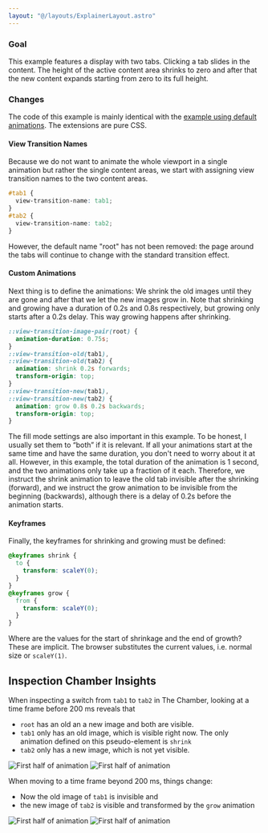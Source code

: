 ```yaml
---
layout: "@/layouts/ExplainerLayout.astro"
---
```


### Goal

This example features a display with two tabs. Clicking a tab slides in the content. The height of the active content area shrinks to zero and after that the new content expands starting from zero to its full height.

### Changes
The code of this example is mainly identical with the [example using default animations](/demo/BasicS/). The extensions are pure CSS.

#### View Transition Names

Because we do not want to animate the whole viewport in a single animation but rather the single content areas, we start with assigning view transition names to the two content areas.

```css ins={1-6}
#tab1 {
  view-transition-name: tab1;
}
#tab2 {
  view-transition-name: tab2;
}
```

However, the default name "root" has not been removed: the page around the tabs will continue to change with the standard transition effect.

#### Custom Animations

Next thing is to define the animations: We shrink the old images until they are gone and after that we let the new images grow in. Note that shrinking and growing have a duration of 0.2s and 0.8s respectively, but growing only starts after a 0.2s delay. This way growing happens after shrinking.

```css del={1-3} ins={4-13}
::view-transition-image-pair(root) {
  animation-duration: 0.75s;
}
::view-transition-old(tab1),
::view-transition-old(tab2) {
  animation: shrink 0.2s forwards;
  transform-origin: top;
}
::view-transition-new(tab1),
::view-transition-new(tab2) {
  animation: grow 0.8s 0.2s backwards;
  transform-origin: top;
}
```

The fill mode settings are also important in this example. To be honest, I usually set them to “both” if it is relevant. If all your animations start at the same time and have the same duration, you don't need to worry about it at all. However, in this example, the total duration of the animation is 1 second, and the two animations only take up a fraction of it each. Therefore, we instruct the shrink animation to leave the old tab invisible after the shrinking (forward), and we instruct the grow animation to be invisible from the beginning (backwards), although there is a delay of 0.2s before the animation starts.

#### Keyframes

Finally, the keyframes for shrinking and growing must be defined:

```css ins={1-10}
@keyframes shrink {
  to {
    transform: scaleY(0);
  }
}
@keyframes grow {
  from {
    transform: scaleY(0);
  }
}
```

Where are the values for the start of shrinkage and the end of growth? These are implicit. The browser substitutes the current values, i.e. normal size or `scaleY(1)`.

## Inspection Chamber Insights

When inspecting a switch from `tab1` to `tab2` in The Chamber, looking at a time frame before 200 ms reveals that
* `root` has an old an a new image and both are visible.
* `tab1` only has an old image, which is visible right now. The only animation defined on this pseudo-element is `shrink`
* `tab2` only has a new image, which is not yet visible.

<span class="light:sl-hidden">![First half of animation](_AS1-dark.png)</span>
<span class="dark:sl-hidden">![First half of animation](_AS1-light.png)</span>

When moving to a time frame beyond 200 ms, things change:
* Now the old image of `tab1` is invisible and
* the new image of `tab2` is visible and transformed by the `grow` animation


<span class="light:sl-hidden">![First half of animation](_AS2-dark.png)</span>
<span class="dark:sl-hidden">![First half of animation](_AS2-light.png)</span>
